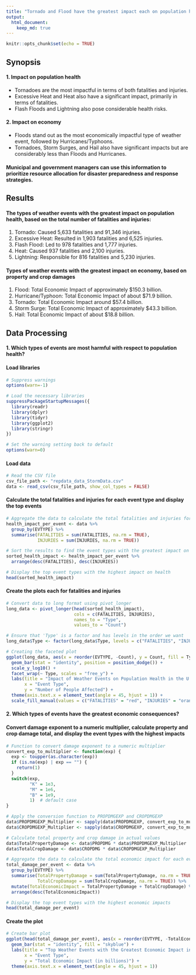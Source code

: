 ```yaml
---
title: "Tornado and Flood have the greatest impact each on population health and economy in the United States"
output: 
  html_document:
    keep_md: true
---
```


```r
knitr::opts_chunk$set(echo = TRUE)
```


## Synopsis

#### 1. Impact on population health
- Tornadoes are the most impactful in terms of both fatalities and injuries.
- Excessive Heat and Heat also have a significant impact, primarily in terms of fatalities.
- Flash Floods and Lightning also pose considerable health risks.

#### 2. Impact on economy 
- Floods stand out as the most economically impactful type of weather event, followed by Hurricanes/Typhoons.
- Tornadoes, Storm Surges, and Hail also have significant impacts but are considerably less than Floods and Hurricanes.

#### Municipal and government managers can use this information to prioritize resource allocation for disaster preparedness and response strategies.


## Results

#### The types of weather events with the greatest impact on population health, based on the total number of fatalities and injuries:
1. Tornado: Caused 5,633 fatalities and 91,346 injuries.
2. Excessive Heat: Resulted in 1,903 fatalities and 6,525 injuries.
3. Flash Flood: Led to 978 fatalities and 1,777 injuries.
4. Heat: Caused 937 fatalities and 2,100 injuries.
5. Lightning: Responsible for 816 fatalities and 5,230 injuries.

#### Types of weather events with the greatest impact on economy, based on property and crop damages
1. Flood: Total Economic Impact of approximately $150.3 billion.
2. Hurricane/Typhoon: Total Economic Impact of about $71.9 billion.
3. Tornado: Total Economic Impact around $57.4 billion.
4. Storm Surge: Total Economic Impact of approximately $43.3 billion.
5. Hail: Total Economic Impact of about $18.8 billion.


## Data Processing

#### 1. Which types of events are most harmful with respect to population health?

#### Load libraries
```r
# Suppress warnings 
options(warn=-1)

# Load the necessary libraries
suppressPackageStartupMessages({
  library(readr)
  library(dplyr)
  library(tidyr)
  library(ggplot2)
  library(stringr)
})

# Set the warning setting back to default
options(warn=0)
```

#### Load data
```r
# Read the CSV file
csv_file_path <- "repdata_data_StormData.csv"
data <- read_csv(csv_file_path, show_col_types = FALSE)
```

#### Calculate the total fatalities and injuries for each event type and display the top events
```r
# Aggregate the data to calculate the total fatalities and injuries for each event type
health_impact_per_event <- data %>%
  group_by(EVTYPE) %>%
  summarise(FATALITIES = sum(FATALITIES, na.rm = TRUE),
            INJURIES = sum(INJURIES, na.rm = TRUE))

# Sort the results to find the event types with the greatest impact on health
sorted_health_impact <- health_impact_per_event %>%
  arrange(desc(FATALITIES), desc(INJURIES))

# Display the top event types with the highest impact on health
head(sorted_health_impact)
```

#### Create the plots each for fatalities and injuries
```r
# Convert data to long format using pivot_longer
long_data <- pivot_longer(head(sorted_health_impact), 
                          cols = c(FATALITIES, INJURIES), 
                          names_to = "Type", 
                          values_to = "Count")

# Ensure that 'Type' is a factor and has levels in the order we want
long_data$Type <- factor(long_data$Type, levels = c("FATALITIES", "INJURIES"))

# Creating the faceted plot
ggplot(long_data, aes(x = reorder(EVTYPE, -Count), y = Count, fill = Type)) +
  geom_bar(stat = "identity", position = position_dodge()) +
  scale_y_log10() +
  facet_wrap(~ Type, scales = "free_y") +
  labs(title = "Impact of Weather Events on Population Health in the U.S.",
       x = "Event Type",
       y = "Number of People Affected") +
  theme(axis.text.x = element_text(angle = 45, hjust = 1)) +
  scale_fill_manual(values = c("FATALITIES" = "red", "INJURIES" = "orange"))
```


#### 2. Which types of events have the greatest economic consequences?

#### Convert damage exponent to a numeric multiplier, calculate property and crop damage total, and display the event types with the highest impacts
```r
# Function to convert damage exponent to a numeric multiplier
convert_exp_to_multiplier <- function(exp) {
  exp <- toupper(as.character(exp))
  if (is.na(exp) | exp == "") {
    return(1)
  }
  switch(exp,
         "K" = 1e3,
         "M" = 1e6,
         "B" = 1e9,
         1)  # default case
}

# Apply the conversion function to PROPDMGEXP and CROPDMGEXP
data$PROPDMGEXP_Multiplier <- sapply(data$PROPDMGEXP, convert_exp_to_multiplier)
data$CROPDMGEXP_Multiplier <- sapply(data$CROPDMGEXP, convert_exp_to_multiplier)

# Calculate total property and crop damage in actual values
data$TotalPropertyDamage <- data$PROPDMG * data$PROPDMGEXP_Multiplier
data$TotalCropDamage <- data$CROPDMG * data$CROPDMGEXP_Multiplier

# Aggregate the data to calculate the total economic impact for each event type
total_damage_per_event <- data %>%
  group_by(EVTYPE) %>%
  summarise(TotalPropertyDamage = sum(TotalPropertyDamage, na.rm = TRUE),
            TotalCropDamage = sum(TotalCropDamage, na.rm = TRUE)) %>%
  mutate(TotalEconomicImpact = TotalPropertyDamage + TotalCropDamage) %>%
  arrange(desc(TotalEconomicImpact))

# Display the top event types with the highest economic impacts
head(total_damage_per_event)
```

#### Create the plot
```r
# Create bar plot
ggplot(head(total_damage_per_event), aes(x = reorder(EVTYPE, -TotalEconomicImpact), y = TotalEconomicImpact)) +
  geom_bar(stat = "identity", fill = "skyblue") +
  labs(title = "Top Weather Events with the Greatest Economic Impact in the U.S.",
       x = "Event Type",
       y = "Total Economic Impact (in billions)") +
  theme(axis.text.x = element_text(angle = 45, hjust = 1))
```